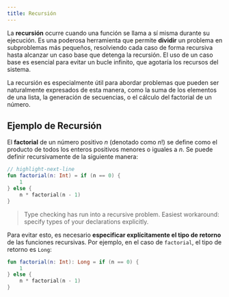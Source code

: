 ```yaml
---
title: Recursión
---
```



<ReadingTime />

La **recursión** ocurre cuando una función se llama a sí misma durante su ejecución. Es una poderosa herramienta que permite **dividir** un problema en subproblemas más pequeños, resolviendo cada caso de forma recursiva hasta alcanzar un caso base que detenga la recursión. El uso de un caso base es esencial para evitar un bucle infinito, que agotaría los recursos del sistema.

La recursión es especialmente útil para abordar problemas que pueden ser naturalmente expresados de esta manera, como la suma de los elementos de una lista, la generación de secuencias, o el cálculo del factorial de un número.

## Ejemplo de Recursión

El **factorial** de un número positivo $n$ (denotado como $n!$) se define como el producto de todos los enteros positivos menores o iguales a $n$. Se puede definir recursivamente de la siguiente manera:

```kotlin
// highlight-next-line
fun factorial(n: Int) = if (n == 0) {
    1
} else {
    n * factorial(n - 1)
}
```

> Type checking has run into a recursive problem. Easiest workaround: specify types of your declarations explicitly.

Para evitar esto, es necesario **especificar explícitamente el tipo de retorno** de las funciones recursivas. Por ejemplo, en el caso de `factorial`, el tipo de retorno es `Long`:

```kotlin
fun factorial(n: Int): Long = if (n == 0) {
    1
} else {
    n * factorial(n - 1)
}
```
